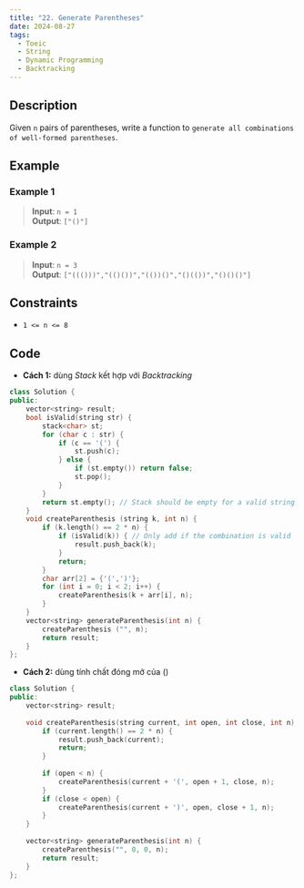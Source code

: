 ```yaml
---
title: "22. Generate Parentheses"
date: 2024-08-27
tags:
  - Toeic
  - String
  - Dynamic Programming
  - Backtracking
---
```

## Description

Given `n` pairs of parentheses, write a function to `generate all combinations of well-formed parentheses`.

## Example

### Example 1

> **Input**: `n = 1`
<br/> **Output**: `["()"]`

### Example 2

> **Input**: `n = 3`
<br/> **Output**: `["((()))","(()())","(())()","()(())","()()()"]`

## Constraints

- `1 <= n <= 8`

## Code

- **Cách 1:** dùng *Stack* kết hợp với *Backtracking*
```c++
class Solution {
public:
    vector<string> result;
    bool isValid(string str) {
        stack<char> st;
        for (char c : str) {
            if (c == '(') {
                st.push(c);
            } else {
                if (st.empty()) return false;
                st.pop();
            }
        }
        return st.empty(); // Stack should be empty for a valid string
    }
    void createParenthesis (string k, int n) {
        if (k.length() == 2 * n) {
            if (isValid(k)) { // Only add if the combination is valid
                result.push_back(k);
            }
            return;
        }
        char arr[2] = {'(',')'};
        for (int i = 0; i < 2; i++) {
            createParenthesis(k + arr[i], n);
        }
    }
    vector<string> generateParenthesis(int n) {
        createParenthesis ("", n);
        return result;
    }
};
```

- **Cách 2:** dùng tính chất đóng mở của ()

```c++
class Solution {
public:
    vector<string> result;
    
    void createParenthesis(string current, int open, int close, int n) {
        if (current.length() == 2 * n) {
            result.push_back(current);
            return;
        }
        
        if (open < n) {
            createParenthesis(current + '(', open + 1, close, n);
        }
        if (close < open) {
            createParenthesis(current + ')', open, close + 1, n);
        }
    }
    
    vector<string> generateParenthesis(int n) {
        createParenthesis("", 0, 0, n);
        return result;
    }
};
```
